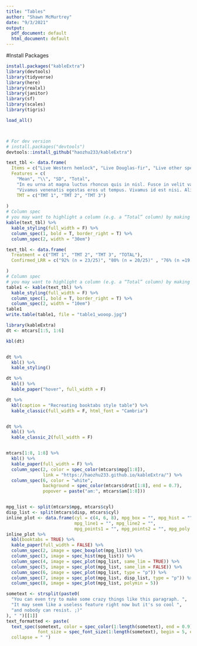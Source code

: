 ---
title: "Tables"
author: "Shawn McMurtrey"
date: "9/3/2021"
output:
  pdf_document: default
  html_document: default
---
#Install Packages
```{r setup, include=FALSE}
install.packages("kableExtra")
library(devtools)
library(tidyverse)
library(here)
library(realxl)
library(janitor)
library(sf)
library(scales)
library(tigris)

load_all()



# For dev version
# install.packages("devtools")
devtools::install_github("haozhu233/kableExtra")
```

```{r}
text_tbl <- data.frame(
  Items = c("Live Western hemlock", "Live Douglas-fir", "Live other species", "Total live trees", "Total Basal of Douglas-fir", "Douglas-fir as proportion of total trees"),
  Features = c(
    "Mean", "\\", "SD", "Total",
    "In eu urna at magna luctus rhoncus quis in nisl. Fusce in velit varius, posuere risus et, cursus augue. Duis eleifend aliquam ante, a aliquet ex tincidunt in. ", 
    "Vivamus venenatis egestas eros ut tempus. Vivamus id est nisi. Aliquam molestie erat et sollicitudin venenatis. In ac lacus at velit scelerisque mattis. "),
    TMT = c("TMT 1", "TMT 2", "TMT 3")
  
)
# Column spec 
# you may want to highlight a column (e.g. a “Total” column) by making it bold. 
kable(text_tbl) %>% 
  kable_styling(full_width = F) %>%
  column_spec(1, bold = T, border_right = T) %>%
  column_spec(2, width = "30em")
```



```{r}



text_tbl <- data.frame(
  Treatment = c("TMT 1", "TMT 2", "TMT 3", "TOTAL"),
  Confirmed_LRR = c("92% (n = 23/25)", "80% (n = 20/25)" , "76% (n =19 /25)", "83% (n=62/75)")

)
# Column spec 
# you may want to highlight a column (e.g. a “Total” column) by making it bold. 
table1 <- kable(text_tbl) %>% 
  kable_styling(full_width = F) %>%
  column_spec(1, bold = T, border_right = T) %>%
  column_spec(2, width = "10em")
table1
write.table(table1, file = "table1_wooop.jpg")
```






```{r}


library(kableExtra)
dt <- mtcars[1:5, 1:6]

kbl(dt)


dt %>%
  kbl() %>%
  kable_styling()

dt %>%
  kbl() %>%
  kable_paper("hover", full_width = F)

dt %>%
  kbl(caption = "Recreating booktabs style table") %>%
  kable_classic(full_width = F, html_font = "Cambria")


dt %>%
  kbl() %>%
  kable_classic_2(full_width = F)


mtcars[1:8, 1:8] %>%
  kbl() %>%
  kable_paper(full_width = F) %>%
  column_spec(2, color = spec_color(mtcars$mpg[1:8]),
              link = "https://haozhu233.github.io/kableExtra/") %>%
  column_spec(6, color = "white",
              background = spec_color(mtcars$drat[1:8], end = 0.7),
              popover = paste("am:", mtcars$am[1:8]))


mpg_list <- split(mtcars$mpg, mtcars$cyl)
disp_list <- split(mtcars$disp, mtcars$cyl)
inline_plot <- data.frame(cyl = c(4, 6, 8), mpg_box = "", mpg_hist = "",
                          mpg_line1 = "", mpg_line2 = "",
                          mpg_points1 = "", mpg_points2 = "", mpg_poly = "")
inline_plot %>%
  kbl(booktabs = TRUE) %>%
  kable_paper(full_width = FALSE) %>%
  column_spec(2, image = spec_boxplot(mpg_list)) %>%
  column_spec(3, image = spec_hist(mpg_list)) %>%
  column_spec(4, image = spec_plot(mpg_list, same_lim = TRUE)) %>%
  column_spec(5, image = spec_plot(mpg_list, same_lim = FALSE)) %>%
  column_spec(6, image = spec_plot(mpg_list, type = "p")) %>%
  column_spec(7, image = spec_plot(mpg_list, disp_list, type = "p")) %>%
  column_spec(8, image = spec_plot(mpg_list, polymin = 5))

sometext <- strsplit(paste0(
  "You can even try to make some crazy things like this paragraph. ", 
  "It may seem like a useless feature right now but it's so cool ",
  "and nobody can resist. ;)"
), " ")[[1]]
text_formatted <- paste(
  text_spec(sometext, color = spec_color(1:length(sometext), end = 0.9),
            font_size = spec_font_size(1:length(sometext), begin = 5, end = 20)),
  collapse = " ")
```

